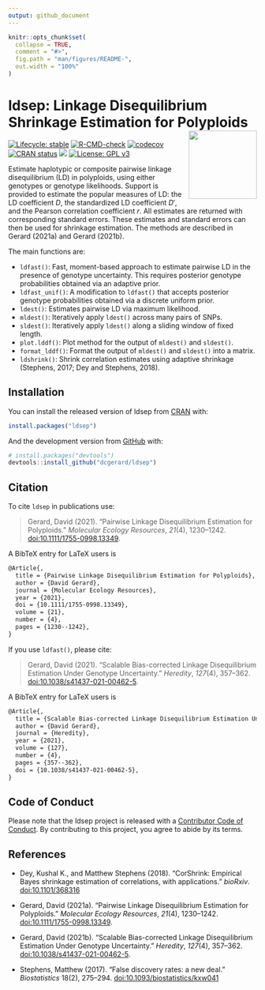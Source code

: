 ```yaml
---
output: github_document
---
```


<!-- README.md is generated from README.Rmd. Please edit that file -->

```r
knitr::opts_chunk$set(
  collapse = TRUE,
  comment = "#>",
  fig.path = "man/figures/README-",
  out.width = "100%"
)
```

# ldsep: Linkage Disequilibrium Shrinkage Estimation for Polyploids <a href='https://dcgerard.github.io/ldsep/'><img src='man/figures/logo.png' align="right" height="138" /></a>

<!-- badges: start -->
[![Lifecycle: stable](https://img.shields.io/badge/lifecycle-stable-brightgreen.svg)](https://lifecycle.r-lib.org/articles/stages.html)
[![R-CMD-check](https://github.com/dcgerard/ldsep/workflows/R-CMD-check/badge.svg)](https://github.com/dcgerard/ldsep/actions)
[![codecov](https://codecov.io/gh/dcgerard/ldsep/branch/master/graph/badge.svg?token=J3ZRB8PAHY)](https://app.codecov.io/gh/dcgerard/ldsep)
[![CRAN status](https://www.r-pkg.org/badges/version/ldsep)](https://CRAN.R-project.org/package=ldsep)
[![](http://cranlogs.r-pkg.org/badges/grand-total/ldsep)](https://cran.r-project.org/package=ldsep)
[![License: GPL v3](https://img.shields.io/badge/License-GPL%20v3-blue.svg)](https://www.gnu.org/licenses/gpl-3.0)
<!-- badges: end -->

Estimate haplotypic or composite pairwise linkage disequilibrium (LD) in polyploids, using either genotypes or genotype likelihoods. Support is provided to estimate the popular measures of LD: the LD coefficient $D$, the standardized LD coefficient $D'$, and the Pearson correlation coefficient $r$. All estimates are returned with corresponding standard errors. These estimates and standard errors can then be used for shrinkage estimation. The methods are described in Gerard (2021a) and Gerard (2021b).

The main functions are:

- `ldfast()`: Fast, moment-based approach to estimate pairwise LD
  in the presence of genotype uncertainty. This requires posterior genotype
  probabilities obtained via an adaptive prior.
- `ldfast_unif()`: A modification to `ldfast()` that accepts posterior genotype
  probabilities obtained via a discrete uniform prior.
- `ldest()`: Estimates pairwise LD via maximum likelihood.
- `mldest()`: Iteratively apply `ldest()` across many pairs of SNPs.
- `sldest()`: Iteratively apply `ldest()` along a sliding window of fixed length.
- `plot.lddf()`: Plot method for the output of `mldest()` and `sldest()`.
- `format_lddf()`: Format the output of `mldest()` and `sldest()` into a matrix.
- `ldshrink()`: Shrink correlation estimates using adaptive shrinkage (Stephens, 2017; Dey and Stephens, 2018).

## Installation

You can install the released version of ldsep from [CRAN](https://cran.r-project.org/package=ldsep) with:

``` r
install.packages("ldsep")
```

And the development version from [GitHub](https://github.com/dcgerard/ldsep) with:

``` r
# install.packages("devtools")
devtools::install_github("dcgerard/ldsep")
```

## Citation

To cite `ldsep` in publications use:

> Gerard, David (2021). "Pairwise Linkage Disequilibrium Estimation for Polyploids." _Molecular Ecology Resources_, *21*(4), 1230--1242. [doi:10.1111/1755-0998.13349](https://doi.org/10.1111/1755-0998.13349).

A BibTeX entry for LaTeX users is

``` tex
@Article{,
  title = {Pairwise Linkage Disequilibrium Estimation for Polyploids},
  author = {David Gerard},
  journal = {Molecular Ecology Resources},
  year = {2021},
  doi = {10.1111/1755-0998.13349},
  volume = {21},
  number = {4},
  pages = {1230--1242},
}
```

If you use `ldfast()`, please cite:

> Gerard, David (2021). "Scalable Bias-corrected Linkage Disequilibrium Estimation Under Genotype Uncertainty." _Heredity_, *127*(4), 357--362. [doi:10.1038/s41437-021-00462-5](https://doi.org/10.1038/s41437-021-00462-5).

A BibTeX entry for LaTeX users is

``` tex
@Article{,
  title = {Scalable Bias-corrected Linkage Disequilibrium Estimation Under Genotype Uncertainty},
  author = {David Gerard},
  journal = {Heredity},
  year = {2021},
  volume = {127},
  number = {4},
  pages = {357--362},
  doi = {10.1038/s41437-021-00462-5},
}
```

## Code of Conduct

Please note that the ldsep project is released with a [Contributor Code of Conduct](https://contributor-covenant.org/version/2/0/CODE_OF_CONDUCT.html). By contributing to this project, you agree to abide by its terms.

## References

- Dey, Kushal K., and Matthew Stephens (2018). "CorShrink: Empirical Bayes shrinkage estimation of correlations, with applications." _bioRxiv_. [doi:10.1101/368316](https://doi.org/10.1101/368316)

- Gerard, David (2021a). "Pairwise Linkage Disequilibrium Estimation for Polyploids." _Molecular Ecology Resources_, *21*(4), 1230--1242. [doi:10.1111/1755-0998.13349](https://doi.org/10.1111/1755-0998.13349).

- Gerard, David (2021b). "Scalable Bias-corrected Linkage Disequilibrium Estimation Under Genotype Uncertainty." _Heredity_, *127*(4), 357--362. [doi:10.1038/s41437-021-00462-5](https://doi.org/10.1038/s41437-021-00462-5).

- Stephens, Matthew (2017). "False discovery rates: a new deal." _Biostatistics_ 18(2), 275--294. [doi:10.1093/biostatistics/kxw041](https://doi.org/10.1093/biostatistics/kxw041)
